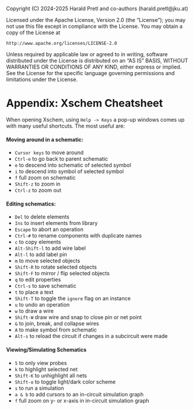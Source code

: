 ::: {.content-hidden}
Copyright (C) 2024-2025 Harald Pretl and co-authors (harald.pretl@jku.at)

Licensed under the Apache License, Version 2.0 (the "License");
you may not use this file except in compliance with the License.
You may obtain a copy of the License at

    http://www.apache.org/licenses/LICENSE-2.0

Unless required by applicable law or agreed to in writing, software
distributed under the License is distributed on an "AS IS" BASIS,
WITHOUT WARRANTIES OR CONDITIONS OF ANY KIND, either express or implied.
See the License for the specific language governing permissions and
limitations under the License.
:::

# Appendix: Xschem Cheatsheet {#sec-xschem-cheatsheet}

When opening Xschem, using `Help -> Keys` a pop-up windows comes up with many useful shortcuts. The most useful are:

#### Moving around in a schematic:

- `Cursor keys` to move around
- `Ctrl-e` to go back to parent schematic
- `e` to descend into schematic of selected symbol
- `i` to descend into symbol of selected symbol
- `f` full zoom on schematic
- `Shift-z` to zoom in
- `Ctrl-z` to zoom out

#### Editing schematics:

- `Del` to delete elements
- `Ins` to insert elements from library
- `Escape` to abort an operation
- `Ctrl-#` to rename components with duplicate names
- `c` to copy elements
- `Alt-Shift-l` to add wire label
- `Alt-l` to add label pin
- `m` to move selected objects
- `Shift-R` to rotate selected objects
- `Shift-F` to mirror / flip selected objects
- `q` to edit properties
- `Ctrl-s` to save schematic
- `t` to place a text
- `Shift-T` to toggle the `ignore` flag on an instance
- `u` to undo an operation
- `w` to draw a wire
- `Shift-W` draw wire and snap to close pin or net point
- `&` to join, break, and collapse wires
- `A` to make symbol from schematic
- `Alt-s` to reload the circuit if changes in a subcircuit were made

#### Viewing/Simulating Schematics

- `5` to only view probes
- `k` to highlight selected net
- `Shift-K` to unhighlight all nets
- `Shift-o` to toggle light/dark color scheme
- `s` to run a simulation
- `a & b` to add cursors to an in-circuit simulation graph
- `f` full zoom on y- or x-axis in in-circuit simulation graph
